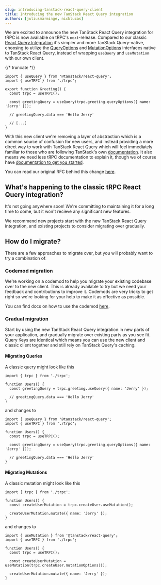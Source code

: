```yaml
---
slug: introducing-tanstack-react-query-client
title: Introducing the new TanStack React Query integration
authors: [juliusmarminge, nicklucas]
---
```


We are excited to announce the new TanStack React Query integration for tRPC is now available on tRPC's `next`-release. Compared to our classic [React Query Integration](/docs/client/react) it's simpler and more TanStack Query-native, choosing to utilize the [QueryOptions](https://tanstack.com/query/latest/docs/framework/react/guides/query-options) and [MutationOptions](https://tanstack.com/query/latest/docs/framework/react/guides/mutations) interfaces native to TanStack React Query, instead of wrapping `useQuery` and `useMutation` with our own client.

{/* truncate */}

```tsx title="greeting.tsx"
import { useQuery } from '@tanstack/react-query';
import { useTRPC } from './trpc';

export function Greeting() {
  const trpc = useTRPC();

  const greetingQuery = useQuery(trpc.greeting.queryOptions({ name: 'Jerry' }));

  // greetingQuery.data === 'Hello Jerry'

  // [...]
}
```

With this new client we're removing a layer of abstraction which is a common source of confusion for new users, and instead providing a more direct way to work with TanStack React Query which will feel immediately familiar to those who are following TanStack's own [documentation](https://tanstack.com/query/latest). It also means we need less tRPC documentation to explain it, though we of course have [documentation to get you started](/docs/tanstack-react-query/introduction).

You can read our original RFC behind this change [here](https://github.com/trpc/trpc/discussions/6240).

## What's happening to the classic tRPC React Query integration?

It's not going anywhere soon! We're committing to maintaining it for a long time to come, but it won't recieve any significant new features.

We recommend new projects start with the new TanStack React Query integration, and existing projects to consider migrating over gradually.

## How do I migrate?

There are a few approaches to migrate over, but you will probably want to try a combination of:

### Codemod migration

We're working on a codemod to help you migrate your existing codebase over to the new client. This is already available to try but we need your feedback and contributions to improve it. Codemods are very tricky to get right so we're looking for your help to make it as effective as possible.

You can find docs on how to use the codemod [here](/docs/client/tanstack-react-query/codemod).

### Gradual migration

Start by using the new TanStack React Query integration in new parts of your application, and gradually migrate over existing parts as you see fit. Query Keys are identical which means you can use the new client and classic client together and still rely on TanStack Query's caching.

#### Migrating Queries

A classic query might look like this

```tsx
import { trpc } from './trpc';

function Users() {
  const greetingQuery = trpc.greeting.useQuery({ name: 'Jerry' });

  // greetingQuery.data === 'Hello Jerry'
}
```

and changes to

```tsx
import { useQuery } from '@tanstack/react-query';
import { useTRPC } from './trpc';

function Users() {
  const trpc = useTRPC();

  const greetingQuery = useQuery(trpc.greeting.queryOptions({ name: 'Jerry' }));

  // greetingQuery.data === 'Hello Jerry'
}
```

#### Migrating Mutations

A classic mutation might look like this

```tsx
import { trpc } from './trpc';

function Users() {
  const createUserMutation = trpc.createUser.useMutation();

  createUserMutation.mutate({ name: 'Jerry' });
}
```

and changes to

```tsx
import { useMutation } from '@tanstack/react-query';
import { useTRPC } from './trpc';

function Users() {
  const trpc = useTRPC();

  const createUserMutation = useMutation(trpc.createUser.mutationOptions());

  createUserMutation.mutate({ name: 'Jerry' });
}
```
